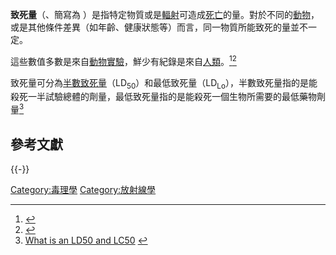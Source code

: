 {{expand|time=2015-03-22T05:54:04+00:00}}
'''致死量'''（'''{{lang-en|lethal dose}}'''、簡寫為 '''{{lang|en|LD}}'''）是指特定物質或是[[輻射|輻射]]可造成[[死亡|死亡]]的量。對於不同的[[動物|動物]]，或是其他條件差異（如年齡、健康狀態等）而言，同一物質所能致死的量並不一定。

這些數值多數是來自[[動物實驗|動物實驗]]，鮮少有紀錄是來自[[人類|人類]]。<ref>{{Cite web| date =2011-06-24| title = Allergan Receives FDA Approval for First-of-Its-Kind, Fully in vitro, Cell-Based Assay for BOTOX® and BOTOX® Cosmetic (onabotulinumtoxinA)| publisher = [[Source:_Allergan,_Inc._News_Provided_by_Acquire_Media|Source: Allergan, Inc. News Provided by Acquire Media]]| url = http://agn.client.shareholder.com/releasedetail.cfm?ReleaseID=587234| accessdate = 2011-06-26| deadurl = yes| archiveurl = https://web.archive.org/web/20110626185759/http://agn.client.shareholder.com/releasedetail.cfm?ReleaseID=587234| archivedate = 2011年6月26日}}</ref><ref>{{Cite web| title = Vision and Roadmap for the 21st Century| publisher = [[Source:_National_Toxicology_Program|Source: National Toxicology Program]]| url = http://ntp.niehs.nih.gov/go/vision| accessdate = 2011-10-29| deadurl = yes| archiveurl = https://web.archive.org/web/20081012173524/http://ntp.niehs.nih.gov/go/vision| archivedate = 2008-10-12}}</ref>

致死量可分為[[半數致死量|半數致死量]]（LD<sub>50</sub>）和最低致死量（LD<sub>Lo</sub>），半數致死量指的是能殺死一半試驗總體的劑量，最低致死量指的是能殺死一個生物所需要的最低藥物劑量<ref>[http://www.ccohs.ca/oshanswers/chemicals/ld50.html What is an LD50 and LC50] {{webarchive|url=https://web.archive.org/web/20150626013647/http://www.ccohs.ca/oshanswers/chemicals/ld50.html |date=2015-06-26 }}</ref>

==參考文獻==
{{reflist}}
{{-}}
{{Toxicology}}
{{med-stub}}

[[Category:毒理學|Category:毒理學]]
[[Category:放射線學|Category:放射線學]]